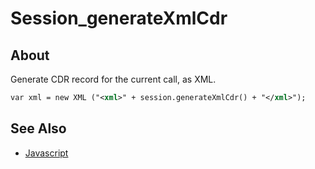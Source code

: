 
# Session_generateXmlCdr 

 

## About

Generate CDR record for the current call, as XML.

```xml
var xml = new XML ("<xml>" + session.generateXmlCdr() + "</xml>");
```

## See Also

* [Javascript](../index.mdx#api)


